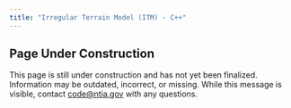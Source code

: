 ```yaml
---
title: "Irregular Terrain Model (ITM) - C++"
---
```

::: {.callout-warning}
## Page Under Construction

This page is still under construction and has not yet been finalized. Information may be outdated, incorrect, or missing. While this message is visible, contact [code@ntia.gov](mailto:code@ntia.gov) with any questions.
:::